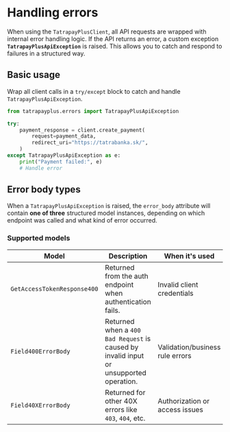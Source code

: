 
# Handling errors

When using the `TatrapayPlusClient`, all API requests are wrapped with internal error handling logic. If the API returns an error, a custom exception **`TatrapayPlusApiException`** is raised. This allows you to catch and respond to failures in a structured way.

## Basic usage

Wrap all client calls in a `try/except` block to catch and handle `TatrapayPlusApiException`.

```python
from tatrapayplus.errors import TatrapayPlusApiException

try:
    payment_response = client.create_payment(
        request=payment_data,
        redirect_uri="https://tatrabanka.sk/",
    )
except TatrapayPlusApiException as e:
    print("Payment failed:", e)
    # Handle error
```
## Error body types

When a `TatrapayPlusApiException` is raised, the `error_body` attribute will contain **one of three** structured model instances, depending on which endpoint was called and what kind of error occurred.

### Supported models

| Model                      | Description                                     | When it's used                    |
|---------------------------|-------------------------------------------------|-----------------------------------|
| `GetAccessTokenResponse400` | Returned from the auth endpoint when authentication fails. | Invalid client credentials        |
| `Field400ErrorBody`         | Returned when a `400 Bad Request` is caused by invalid input or unsupported operation. | Validation/business rule errors   |
| `Field40XErrorBody`         | Returned for other 40X errors like `403`, `404`, etc.           | Authorization or access issues    |
